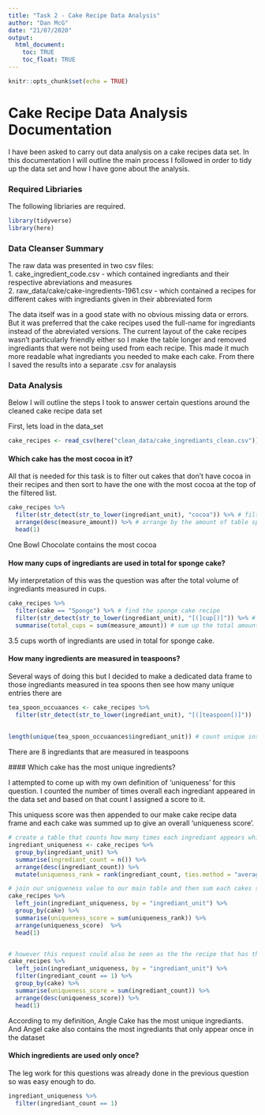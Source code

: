 ```yaml
---
title: "Task 2 - Cake Recipe Data Analysis"
author: "Dan McG"
date: "21/07/2020"
output: 
  html_document:
    toc: TRUE
    toc_float: TRUE
---
```


```r
knitr::opts_chunk$set(echo = TRUE)
```


# Cake Recipe Data Analysis Documentation  

I have been asked to carry out data analysis on a cake recipes data set. In this documentation I will outline the main process I followed in order to tidy up the data set and how I have gone about the analysis.

### Required Libriaries
The following libriaries are required.

```r
library(tidyverse)
library(here)
```

### Data Cleanser Summary

The raw data was presented in two csv files:  
  1.  cake_ingredient_code.csv - which contained ingrediants and their respective abreviations and measures  
  2.  raw_data/cake/cake-ingredients-1961.csv - which contained a recipes for different cakes with ingrediants given in their abbreviated form
  
The data itself was in a good state with no obvious missing data or errors. But it was preferred that the cake recipes used the full-name for ingrediants instead of the abreviated versions. The current layout of the cake recipes wasn't particularly friendly either so I make the table longer and removed ingrediants that were not being used from each recipe. This made it much more readable what ingrediants you needed to make each cake. From there I saved the results into a separate .csv for analaysis

### Data Analysis

Below I will outline the steps I took to answer certain questions around the cleaned cake recipe data set

First, lets load in the data_set
```r
cake_recipes <- read_csv(here("clean_data/cake_ingrediants_clean.csv"))
```


#### Which cake has the most cocoa in it?
All that is needed for this task is to filter out cakes that don't have cocoa in their recipes and then sort to have the one with the most cocoa at the top of the filtered list. 
```r
cake_recipes %>%
  filter(str_detect(str_to_lower(ingrediant_unit), "cocoa")) %>% # filter by cocoa
  arrange(desc(measure_amount)) %>% # arrange by the amount of table spoons
  head(1)
```
 One Bowl Chocolate contains the most cocoa
 
 
 
 
 
#### How many cups of ingrediants are used in total for sponge cake?
My interpretation of this was the question was after the total volume of ingrediants measured in cups.
 
```r
cake_recipes %>%
  filter(cake == "Sponge") %>% # find the sponge cake recipe
  filter(str_detect(str_to_lower(ingrediant_unit), "[(]cup[)]")) %>% # filter by all ingrediants measured by cups
  summarise(total_cups = sum(measure_amount)) # sum up the total amount of cups used
```
 3.5 cups worth of ingrediants are used in total for sponge cake. 
 
 
 
 
 
 
#### How many ingredients are measured in teaspoons?
 Several ways of doing this but I decided to make a dedicated data frame to those ingrediants measured in tea spoons then see how many unique entries there are
 
```r
tea_spoon_occuaances <- cake_recipes %>%
  filter(str_detect(str_to_lower(ingrediant_unit), "[(]teaspoon[)]"))  # filter by recipes that use teaspoons 
  
  
length(unique(tea_spoon_occuaances$ingrediant_unit)) # count unique instances of these ingrediants
```
 
There are 8 ingrediants that are measured in teaspoons 
 
 
 
 
 #### Which cake has the most unique ingredients?
 
I attempted to come up with my own definition of 'uniqueness' for this question. I counted the number of times overall each ingrediant appeared in the data set and based on that count I assigned a score to it.

This uniquess score was then appended to our make cake recipe data frame and each cake was summed up to give an overall 'uniqueness score'.
```r
# create a table that counts how many times each ingrediant appears which will represent its 'uniqueness'
ingrediant_uniqueness <- cake_recipes %>%
  group_by(ingrediant_unit) %>%
  summarise(ingrediant_count = n()) %>%
  arrange(desc(ingrediant_count)) %>%
  mutate(uniqueness_rank = rank(ingrediant_count, ties.method = "average")) # use the rank function to give each ingrediant a score based on how many times it appears in the data set

# join our uniqueness value to our main table and then sum each cakes score
cake_recipes %>%
  left_join(ingrediant_uniqueness, by = "ingrediant_unit") %>%
  group_by(cake) %>%
  summarise(uniqueness_score = sum(uniqueness_rank)) %>% 
  arrange(uniqueness_score)  %>%
  head(1)


# however this request could also be seen as the the recipe that has the most ingrediants that only appear in the data set once
cake_recipes %>%
  left_join(ingrediant_uniqueness, by = "ingrediant_unit") %>%
  filter(ingrediant_count == 1) %>%
  group_by(cake) %>%
  summarise(uniqueness_score = sum(ingrediant_count)) %>% 
  arrange(desc(uniqueness_score)) %>%
  head(1)
```
 
According to my definition, Angle Cake has the most unique ingrediants. And Angel cake also contains the most ingrediants that only appear once in the dataset
 
#### Which ingredients are used only once?
 
The leg work for this questions was already done in the previous question so was easy enough to do. 
```r
ingrediant_uniqueness %>%
  filter(ingrediant_count == 1)
```

 
 
